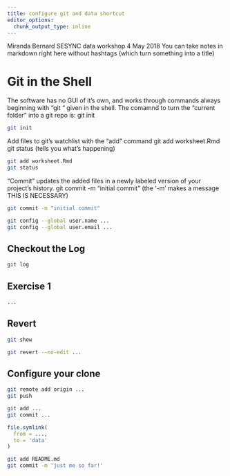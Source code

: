 ```yaml
---
title: configure git and data shortcut
editor_options: 
  chunk_output_type: inline
---
```


Miranda Bernard
SESYNC data workshop
4 May 2018
You can take notes in markdown right here without hashtags (which turn something into a title)

# Git in the Shell

The software has no GUI of it’s own, and works through commands always beginning with “git “ given in the shell. The comamnd to turn the “current folder” into a git repo is:
git init

```bash
git init
```

Add files to git’s watchlist with the “add” command
git add worksheet.Rmd
git status (tells you what's happening)

```bash
git add worksheet.Rmd
git status
```

“Commit” updates the added files in a newly labeled version of your project’s history.
git commit -m "initial commit" (the '-m' makes a message THIS IS NECESSARY)

```bash
git commit -m "initial commit"
```

```bash
git config --global user.name ...
git config --global user.email ...
```

## Checkout the Log

```bash
git log
```

## Exercise 1

```bash
...
```

## Revert

```bash
git show
```

```bash
git revert --no-edit ...
```

## Configure your clone

```bash
git remote add origin ...
git push
```

```bash
git add ...
git commit ...
```

```r
file.symlink(
  from = ...,
  to = 'data'
)
```

```bash
git add README.md
git commit -m 'just me so far!'
```
